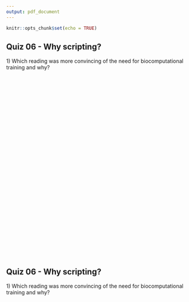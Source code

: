 ```yaml
---
output: pdf_document
---
```


\pagenumbering{gobble}

```r
knitr::opts_chunk$set(echo = TRUE)
```

## Quiz 06 - Why scripting?

1\) Which reading was more convincing of the need for biocomputational training and why?

&nbsp;

&nbsp;

&nbsp;

&nbsp;

&nbsp;

&nbsp;

&nbsp;

&nbsp;

&nbsp;

&nbsp;

&nbsp;

&nbsp;

&nbsp;

&nbsp;

&nbsp;

&nbsp;

## Quiz 06 - Why scripting?

1\) Which reading was more convincing of the need for biocomputational training and why?

&nbsp;

&nbsp;

&nbsp;

&nbsp;

&nbsp;

&nbsp;

&nbsp;

&nbsp;

&nbsp;

&nbsp;

&nbsp;

&nbsp;

&nbsp;

&nbsp;

